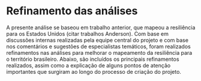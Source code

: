 <!---
Milena: É um rascunho de ideias ainda. Precisa melhorar a redação. Podem ser incluídos novos itens, acho que não acrescentei todos.
-->

# Refinamento das análises
 
A presente análise se baseou em trabalho anterior, que mapeou a resiliência para os Estados Unidos (citar trabalhos Anderson). Com base em discussões internas realizadas pela equipe central do projeto e com base nos comentários e sugestões de especialistas temáticos, foram realizados refinamentos nas análises para melhorar o mapeamento da resiliência para o território brasileiro.
Abaixo, são incluídos os principais refinamentos realizados, assim como a explicação de alguns pontos de atenção importantes que surgiram ao longo do processo de criação do projeto.

<!---
## Premissas, definições e termos utilizados
As premissas utilizadas no estudo estão descritas no item xx (incluir link). O glossário de termos consta no item xx [incluir link].
Interessante falar que não usamos a premissa de biodiversidade?
Descrever decisão por termo heterogeneidade da paisagem. Riqueza de solos também (ao invés de diversidade).
 
## Eco-georegiões (antiga geophysical settings) e janelas móveis
>> Líder: Alisson
[Descrição sobre camada de eco-geo regiões que substituiria geophysical settings e posterior decisão de utilizar janelas móveis]
 
## Tamanho do raio da análise 
>> Líder: Lucas
A descrição sobre a definição do tamanho de raio usado na análise está indicada no item xx [incluir link].
 
## Índice topográfico: TPI em substituição ao xx
>> Líder: Lucas
Conforme já descrito no item de metodologia.... [Explicar decisão (já está na metodologia, mas repetir aqui)]
 
## Valores por campo vs. floresta
>> Líder: Priscila
[comparação dos valores de resiliência/heterogeneidade por campo vs. floresta e também por fitofisionomia]
O teste dos valores por fitofisionomia surgiu em função de xx.
Com base nas análises conduzidas, foram encontrados semelhantes por fitofisionomia xxx
 
## Largura dos rios no mapa de resistência 
>> Líder: Marina
A descrição sobre a a análise da largura dos rios para definir valores de resistência está indicada no item xx [incluir link].
 
## Análise de conectividade local
>> Líder: Marina/Alisson
Explicar que substituímos o Kernel pelo omniscape.
A descrição sobre a análise de circuitos (omniscape) está indicada no item xx [incluir link].
 
## Resiliência (bivariada)
>> Líder: Luciano
[Explicar nova apresentação do resultado.]

-->
